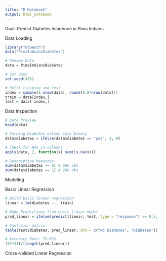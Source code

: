 ```yaml
---
title: "R Notebook"
output: html_notebook
---
```


Goal: Predict Diabetes Incidence in Pima Indians

Data Loading
```r
library("mlbench")
data("PimaIndiansDiabetes")

# Rename Data
data = PimaIndiansDiabetes

# Set Seed
set.seed(415)

# Split training and test
index = sample(1:nrow(data), round(0.8*nrow(data)))
train = data[index,]
test = data[-index,]
```

Data Inspection
```r
# Data Preview
head(data)

# Turning Diabetes column into binary 
data$diabetes = ifelse(data$diabetes == "pos", 1, 0)

# Check for NAs in columns
apply(data, 2, function(x) sum(is.na(x)))

# Descriptive Measures
sum(data$diabetes == 0) # 500 obs
sum(data$diabetes == 1) # 268 obs
```

Modeling

Basic Linear Regression
```r
# Build basic linear regression
linear = lm(diabetes ~., train)

# Make Predictions from basic linear model
pred_linear = ifelse(predict(linear, test, type = "response") >= 0.5, 1, 0)

# Confusion matrix
table(test$diabetes, pred_linear, dnn = c("No Diabetes", "Diabetes"))

# Accuracy Rate: 76.62%
(87+31)/(length(pred_linear))
```

Cross-valided Linear Regression
```r

```